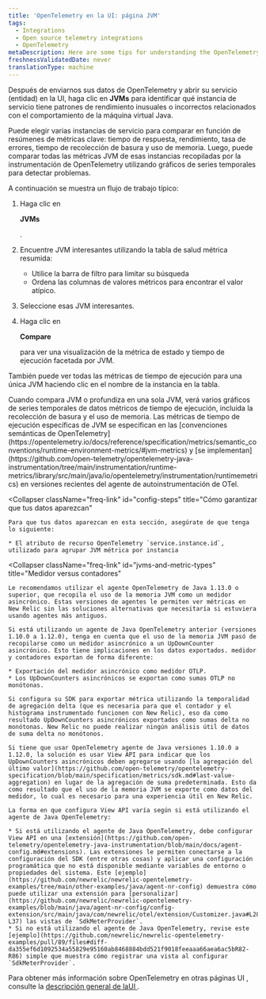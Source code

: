 ```yaml
---
title: 'OpenTelemetry en la UI: página JVM'
tags:
  - Integrations
  - Open source telemetry integrations
  - OpenTelemetry
metaDescription: Here are some tips for understanding the OpenTelemetry JVMs page in the New Relic UI.
freshnessValidatedDate: never
translationType: machine
---
```


Después de enviarnos sus datos de OpenTelemetry y abrir su servicio (entidad) en la UI, haga clic en <DoNotTranslate>**JVMs**</DoNotTranslate> para identificar qué instancia de servicio tiene patrones de rendimiento inusuales o incorrectos relacionados con el comportamiento de la máquina virtual Java.

Puede elegir varias instancias de servicio para comparar en función de resúmenes de métricas clave: tiempo de respuesta, rendimiento, tasa de errores, tiempo de recolección de basura y uso de memoria. Luego, puede comparar todas las métricas JVM de esas instancias recopiladas por la instrumentación de OpenTelemetry utilizando gráficos de series temporales para detectar problemas.

A continuación se muestra un flujo de trabajo típico:

1. Haga clic en

   <DoNotTranslate>**JVMs**</DoNotTranslate>

   .

2. Encuentre JVM interesantes utilizando la tabla de salud métrica resumida:

   * Utilice la barra de filtro para limitar su búsqueda
   * Ordena las columnas de valores métricos para encontrar el valor atípico.

3. Seleccione esas JVM interesantes.

4. Haga clic en

   <DoNotTranslate>**Compare**</DoNotTranslate>

   para ver una visualización de la métrica de estado y tiempo de ejecución facetada por JVM.

También puede ver todas las métricas de tiempo de ejecución para una única JVM haciendo clic en el nombre de la instancia en la tabla.

<CollapserGroup>
  <Collapser
    className="freq-link"
    id="metric-details"
    title="Detalles métricos de tiempo de ejecución"
  >
    Cuando compara JVM o profundiza en una sola JVM, verá varios gráficos de series temporales de datos métricos de tiempo de ejecución, incluida la recolección de basura y el uso de memoria. Las métricas de tiempo de ejecución específicas de JVM se especifican en las [convenciones semánticas de OpenTelemetry](https://opentelemetry.io/docs/reference/specification/metrics/semantic_conventions/runtime-environment-metrics/#jvm-metrics) y [se implementan](https://github.com/open-telemetry/opentelemetry-java-instrumentation/tree/main/instrumentation/runtime-metrics/library/src/main/java/io/opentelemetry/instrumentation/runtimemetrics) en versiones recientes del agente de autoinstrumentación de OTel.
  </Collapser>

  <Collapser
    className="freq-link"
    id="config-steps"
    title="Cómo garantizar que tus datos aparezcan"
  >
    Para que tus datos aparezcan en esta sección, asegúrate de que tenga lo siguiente:

    * El atributo de recurso OpenTelemetry `service.instance.id`, utilizado para agrupar JVM métrica por instancia
  </Collapser>

  <Collapser
    className="freq-link"
    id="jvms-and-metric-types"
    title="Medidor versus contadores"
  >
    Le recomendamos utilizar el agente OpenTelemetry de Java 1.13.0 o superior, que recopila el uso de la memoria JVM como un medidor asincrónico. Estas versiones de agentes le permiten ver métricas en New Relic sin las soluciones alternativas que necesitaría si estuviera usando agentes más antiguos.

    Si está utilizando un agente de Java OpenTelemetry anterior (versiones 1.10.0 a 1.12.0), tenga en cuenta que el uso de la memoria JVM pasó de recopilarse como un medidor asincrónico a un UpDownCounter asincrónico. Esto tiene implicaciones en los datos exportados. medidor y contadores exportan de forma diferente:

    * Exportación del medidor asincrónico como medidor OTLP.
    * Los UpDownCounters asincrónicos se exportan como sumas OTLP no monótonas.

    Si configura su SDK para exportar métrica utilizando la temporalidad de agregación delta (que es necesaria para que el contador y el histograma instrumentado funcionen con New Relic), eso da como resultado UpDownCounters asincrónicos exportados como sumas delta no monótonas. New Relic no puede realizar ningún análisis útil de datos de suma delta no monótonos.

    Si tiene que usar OpenTelemetry agente de Java versiones 1.10.0 a 1.12.0, la solución es usar View API para indicar que los UpDownCounters asincrónicos deben agregarse usando [la agregación del último valor](https://github.com/open-telemetry/opentelemetry-specification/blob/main/specification/metrics/sdk.md#last-value-aggregation) en lugar de la agregación de suma predeterminada. Esto da como resultado que el uso de la memoria JVM se exporte como datos del medidor, lo cual es necesario para una experiencia útil en New Relic.

    La forma en que configura View API varía según si está utilizando el agente de Java OpenTelemetry:

    * Si está utilizando el agente de Java OpenTelemetry, debe configurar View API en una [extensión](https://github.com/open-telemetry/opentelemetry-java-instrumentation/blob/main/docs/agent-config.md#extensions). Las extensiones le permiten conectarse a la configuración del SDK (entre otras cosas) y aplicar una configuración programática que no está disponible mediante variables de entorno o propiedades del sistema. Este [ejemplo](https://github.com/newrelic/newrelic-opentelemetry-examples/tree/main/other-examples/java/agent-nr-config) demuestra cómo puede utilizar una extensión para [personalizar](https://github.com/newrelic/newrelic-opentelemetry-examples/blob/main/java/agent-nr-config/config-extension/src/main/java/com/newrelic/otel/extension/Customizer.java#L28-L37) las vistas de `SdkMeterProvider`.
    * Si no está utilizando el agente de Java OpenTelemetry, revise este [ejemplo](https://github.com/newrelic/newrelic-opentelemetry-examples/pull/89/files#diff-da355ef6d1092534a55829e95160ab8468884bdd521f9018feeaaa66aea6ac5bR82-R86) simple que muestra cómo registrar una vista al configurar `SdkMeterProvider`.
  </Collapser>
</CollapserGroup>

Para obtener más información sobre OpenTelemetry en otras páginas UI , consulte la [descripción general de laUI ](/docs/more-integrations/open-source-telemetry-integrations/opentelemetry/view-your-data/opentelemetry-view-your-data).